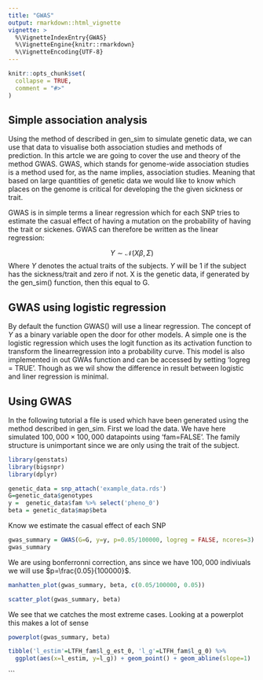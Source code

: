 ```yaml
---
title: "GWAS"
output: rmarkdown::html_vignette
vignette: >
  %\VignetteIndexEntry{GWAS}
  %\VignetteEngine{knitr::rmarkdown}
  %\VignetteEncoding{UTF-8}
---
```


```r
knitr::opts_chunk$set(
  collapse = TRUE,
  comment = "#>"
)
```

## Simple association analysis

Using the method of described in gen_sim to simulate genetic data, we can use that data to visualise both association studies and methods of prediction. In this artcle we are going to cover the use and theory of the method GWAS. GWAS, which stands for genome-wide association studies is a method used for, as the name implies, association studies. Meaning that based on large quantities of genetic data we would like to know which places on the genome is critical for developing the the given sickness or trait.  

GWAS is in simple terms a linear regression which for each SNP tries to estimate the casual effect of having a mutation on the probability of having the trait or sickenes. GWAS can therefore be written as the linear regression:

$$
Y \sim \mathcal{N}(X\beta,\Sigma)
$$
Where $Y$ denotes the actual traits of the subjects. $Y$ will be 1 if the subject has the sickness/trait and zero if not. X is the genetic data, if generated by the gen_sim() function, then this equal to G. 


## GWAS using logistic regression

By default the function GWAS() will use a linear regression. The concept of $Y$ as a binary variable open the door for other models. A simple one is the logistic regression which uses the logit function as its activation function to transform the linearregression into a probability curve. This model is also implemented in out GWAs function and can be accessed by setting 'logreg = TRUE'. Though as we wil show the difference in result between logistic and liner regression is minimal.

## Using GWAS

In the following tutorial a file is used which have been generated using the method described in gen_sim. First we load the data. We have here simulated $100,000\times100,000$ datapoints using 'fam=FALSE'. The family structure is unimportant since we are only using the trait of the subject.
```r
library(genstats)
library(bigsnpr)
library(dplyr)

genetic_data = snp_attach('example_data.rds')
G=genetic_data$genotypes
y =  genetic_data$fam %>% select('pheno_0') 
beta = genetic_data$map$beta

```

Know we estimate the casual effect of each SNP

```r
gwas_summary = GWAS(G=G, y=y, p=0.05/100000, logreg = FALSE, ncores=3)
gwas_summary
```

We are using bonferronni correction, ans since we have $100,000$ indiviuals we will use $p=\frac{0.05}{100000}$.

```r
manhatten_plot(gwas_summary, beta, c(0.05/100000, 0.05))
```


```r
scatter_plot(gwas_summary, beta)
```

We see that we catches the most extreme cases. Looking at a powerplot this makes a lot of sense



```r
powerplot(gwas_summary, beta)
```








```r
tibble('l_estim'=LTFH_fam$l_g_est_0, 'l_g'=LTFH_fam$l_g_0) %>%
  ggplot(aes(x=l_estim, y=l_g)) + geom_point() + geom_abline(slope=1) 


```


```
